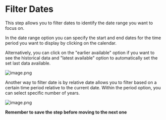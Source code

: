# Filter Dates


This step allows you to filter dates to identify the date range you want to focus on.

In the date range option you can specify the start and end dates for the time period you want to display by clicking on the calendar.

Alternatively, you can click on the "earlier available" option if you want to see the historical data  and "latest available" option to automatically set the set last data available.


![image.png](https://alphacast-images.s3.us-west-2.amazonaws.com/next-s3-uploads/296f67d7-370c-4f0e-a677-bec35fae3391/filter.jpg)

Another way to filter date is by relative date allows you to filter based on a certain time period relative to the current date.
Within the period option, you can select specific number of years.

![image.png](https://alphacast-images.s3.us-west-2.amazonaws.com/next-s3-uploads/2081f6a7-9fc4-4323-b964-ece432317b70/filter2.jpg)


**Remember to save the step before moving to the next one**
